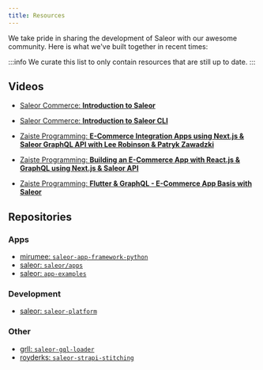 ```yaml
---
title: Resources
---
```


We take pride in sharing the development of Saleor with our awesome community. Here is what we've built together in recent times:

:::info
We curate this list to only contain resources that are still up to date.
:::

## Videos

- [Saleor Commerce: **Introduction to Saleor**](https://www.youtube.com/watch?v=6XCpeP73qtA)
- [Saleor Commerce: **Introduction to Saleor CLI**](https://www.youtube.com/watch?v=b1TvC1UFk1w)

- [Zaiste Programming: **E-Commerce Integration Apps using Next.js & Saleor GraphQL API with Lee Robinson & Patryk Zawadzki**](https://www.youtube.com/watch?v=AqqgAXgt5t8)
- [Zaiste Programming: **Building an E-Commerce App with React.js & GraphQL using Next.js & Saleor API**](https://www.youtube.com/watch?v=85vMColDHEo)
- [Zaiste Programming: **Flutter & GraphQL - E-Commerce App Basis with Saleor**](https://www.youtube.com/watch?v=3gRj2XMPkzE)

<!-- ## Articles -->

## Repositories

### Apps

- [mirumee: `saleor-app-framework-python`](https://github.com/mirumee/saleor-app-framework-python)
- [saleor: `saleor/apps`](https://github.com/saleor/apps)
- [saleor: `app-examples`](https://github.com/saleor/app-examples)

### Development

- [saleor: `saleor-platform`](https://github.com/saleor/saleor-platform)

### Other

- [grll: `saleor-gql-loader`](https://github.com/grll/saleor-gql-loader)
- [royderks: `saleor-strapi-stitching`](https://github.com/royderks/saleor-strapi-stitching)
